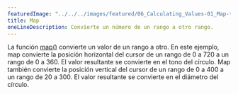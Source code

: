 ---
featuredImage: "../../../images/featured/06_Calculating_Values-01_Map-thumbnail.png"
title: Map
oneLineDescription: Convierte un número de un rango a otro rango.
---

La función <a href="https://p5js.org/reference/#/p5/map" target="_blank">map()</a> 
convierte un valor de un rango a otro. En este ejemplo, map convierte la posición 
horizontal del cursor de un rango de 0 a 720 a un rango de 0 a 360. El valor 
resultante se convierte en el tono del círculo. Map también convierte 
la posición vertical del cursor de un rango de 0 a 400 a un rango de 20 a 300. 
El valor resultante se convierte en el diámetro del círculo.